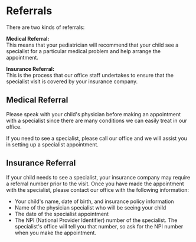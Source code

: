 # Referrals

There are two kinds of referrals:

**Medical Referral:**  
This means that your pediatrician will recommend that your child see a
specialist for a particular medical problem and help arrange the appointment.

**Insurance Referral:**  
This is the process that our office staff undertakes to ensure that the
specialist visit is covered by your insurance company.

## Medical Referral
Please speak with your child's physician before making an appointment with a
specialist since there are many conditions we can easily treat in our office.

If you need to see a specialist, please call our office and we will assist
you in setting up a specialist appointment.

## Insurance Referral
If your child needs to see a specialist, your insurance company may require a
referral number prior to the visit. Once you have made the appointment with
the specialist, please contact our office with the following information:

- Your child's name, date of birth, and insurance policy information 
- Name of the physician specialist who will be seeing your child 
- The date of the specialist appointment 
- The NPI (National Provider Identifier) number of the specialist. The
specialist's office will tell you that number, so ask for the NPI number when
you make the appointment.

